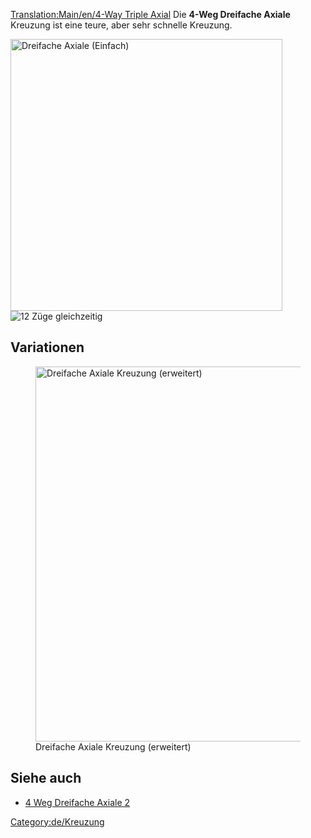 [[Translation:Main/en/4-Way Triple Axial]]
{{en/-}}{{de/Kreuzungsmenü}}
Die '''4-Weg Dreifache Axiale''' Kreuzung ist eine teure, aber sehr schnelle Kreuzung.

[[File:en/tripleaxial.png|none|thumb|435px|Dreifache Axiale (Einfach)]]
[[File:en/4wta.gif|right|thumb|12 Züge gleichzeitig]]

{{Template:Kreuzungskriterien/De|Teuer|3|1|0|1|0|0|1|1|0|0|1|||
*Viele Züge gleichzeitig (12)
*Benutzt spezielle Richtungen -> Oben-Unten und Rechts-Links
*Klein (12x12) 
*Wenige scharfe Kurven (siehe verbesserte Version für Hochgeschwindigkeit)
*Keine Hügel benötigt (für Hochgeschwindigkeit)
*Keine Staus möglich
*Keine Ein- oder Ausfahrten
*Einfache oder doppelte Spuren möglich. Deswegen werden keine Ein- und Ausfahrten benutzt.
*Jede Spur fängt eine Etage höher an, als sie die Kreuzung verlässt.
}}

==Variationen==
[[File:en/tripleaxial2.png|none|thumb|600px|Dreifache Axiale Kreuzung (erweitert)]]

==Siehe auch==
* [[Main/de/4-Weg Dreifache Axiale 2|4 Weg Dreifache Axiale 2]]

[[Category:de/Kreuzung]]